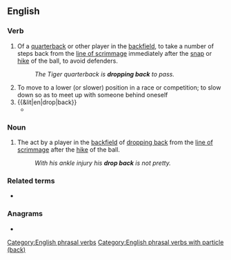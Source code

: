 {{also|dropback|drop-back}}
==English==

===Verb===
{{head|en|verb}}

# {{lb|en|American football}} Of a [[quarterback]] or other player in the [[backfield]], to take a number of steps back from the [[line of scrimmage]] immediately after the [[snap]] or [[hike]] of the ball, to avoid defenders.
#: ''The Tiger quarterback is '''dropping back''' to pass.''
# To move to a lower (or slower) position in a race or competition; to slow down so as to meet up with someone behind oneself
# {{&lit|en|drop|back}}
#* {{quote-journal|en|date=7 August 2020|work=The Guardian|author=Jonathan Liew|title=Phil Foden stars to offer Manchester City glimpse of multiple futures|url=https://www.theguardian.com/football/blog/2020/aug/07/phil-foden-stars-to-offer-manchester-city-glimpse-of-multiple-futures|passage=Without the ball, he was often the furthest player forward, harrying Raphaël Varane and Éder Militão and cutting off the supply to Casemiro (all of whom had wretched games). When City won the ball, meanwhile, he '''dropped back''', slipping between the lines, demanding the ball and laying it off economically.}}

===Noun===
{{en-noun}}

# {{lb|en|American football}} The act by a player in the [[backfield]] of [[drop back|dropping back]] from the [[line of scrimmage]] after the [[hike]] of the ball.
#: ''With his ankle injury his '''drop back''' is not pretty.''

===Related terms===
* {{l|en|drop-back}}

===Anagrams===
* {{anagrams|en|a=abcdkopr|backdrop}}

[[Category:English phrasal verbs]]
[[Category:English phrasal verbs with particle (back)]]